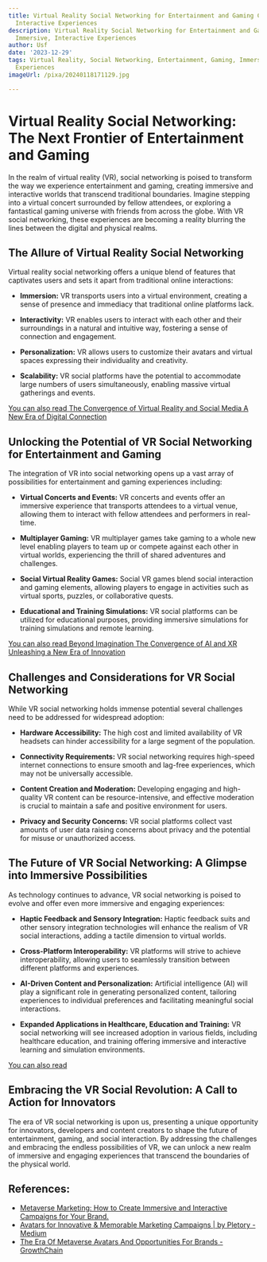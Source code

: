 ```yaml
---
title: Virtual Reality Social Networking for Entertainment and Gaming Creating Immersive,
  Interactive Experiences
description: Virtual Reality Social Networking for Entertainment and Gaming Creating
  Immersive, Interactive Experiences
author: Usf
date: '2023-12-29'
tags: Virtual Reality, Social Networking, Entertainment, Gaming, Immersive, Interactive
  Experiences
imageUrl: /pixa/20240118171129.jpg

---
```

# Virtual Reality Social  Networking: The Next Frontier  of Entertainment and Gaming

In the realm  of virtual reality (VR), social networking is poised to transform the  way we  experience entertainment  and gaming, creating immersive and interactive worlds that transcend traditional boundaries. Imagine stepping  into a virtual concert surrounded by fellow attendees,  or exploring a fantastical gaming  universe with  friends from across the globe. With VR social  networking, these experiences are becoming a reality blurring the lines between the digital and physical realms.

## The Allure of Virtual Reality Social Networking

Virtual reality social networking offers a unique blend of features that captivates users and sets it apart from traditional online interactions:

* **Immersion:** VR transports users  into  a virtual environment, creating a sense of presence and immediacy that traditional online  platforms lack.

*  **Interactivity:** VR  enables users to interact with each other and their surroundings in a natural and intuitive way, fostering a sense of connection and engagement.

* **Personalization:** VR allows users to  customize their avatars  and virtual spaces expressing their individuality and creativity.

* **Scalability:** VR social  platforms have the potential to accommodate large numbers of users simultaneously, enabling massive virtual gatherings and events.

[You can also read The Convergence of  Virtual Reality and  Social Media A New Era  of  Digital  Connection](The%20Convergence%20of%20Virtual%20Reality%20and%20Social%20Media%20A%20New%20Era%20of%20Digital%20Connection)


## Unlocking the Potential of VR Social Networking for Entertainment and Gaming

The integration of VR  into social networking opens up a vast array of possibilities for entertainment and gaming experiences including:

* **Virtual Concerts and Events:** VR  concerts and events offer an immersive experience that transports attendees to a virtual venue, allowing them  to interact  with fellow attendees and performers in real-time.

* **Multiplayer Gaming:** VR multiplayer  games take gaming to a  whole new level enabling players to team  up or compete against each other in virtual worlds,  experiencing  the thrill of shared adventures and challenges.

* **Social Virtual Reality Games:** Social VR games blend social interaction and  gaming elements, allowing players to engage in activities such as virtual sports, puzzles, or collaborative quests.

*  **Educational and Training Simulations:** VR social platforms can be utilized  for educational purposes, providing immersive simulations for training simulations and remote learning.

[You can also read Beyond Imagination The Convergence of AI and XR Unleashing a New Era of Innovation](Beyond%20Imagination%20The%20Convergence%20of%20AI%20and%20XR%20Unleashing%20a%20New%20Era%20of%20Innovation)


## Challenges and  Considerations for VR Social Networking

While VR social networking holds immense potential several challenges need to be addressed  for widespread adoption:

*  **Hardware Accessibility:** The high cost and limited  availability of  VR headsets can hinder accessibility  for a large segment of the population.

* **Connectivity Requirements:** VR social  networking requires high-speed internet connections to  ensure smooth and lag-free experiences, which may not be universally accessible.

* **Content Creation and Moderation:**  Developing engaging and high-quality  VR content can be resource-intensive, and effective moderation is crucial  to maintain a  safe and positive environment for users.

*  **Privacy and Security Concerns:** VR social platforms collect vast amounts of user data raising concerns about privacy and the  potential for misuse or unauthorized access.

## The Future of VR Social Networking: A Glimpse into Immersive Possibilities

As technology continues to advance, VR social networking is poised to evolve and offer even more immersive and  engaging experiences:

* **Haptic Feedback and  Sensory Integration:** Haptic feedback suits and other sensory integration technologies will enhance the realism of  VR social interactions, adding a tactile dimension to virtual worlds.

* **Cross-Platform Interoperability:** VR platforms will strive to achieve interoperability, allowing users to seamlessly transition between different platforms and experiences.

* **AI-Driven Content and Personalization:** Artificial intelligence (AI) will  play a significant  role in generating personalized content, tailoring experiences to individual preferences and facilitating meaningful social interactions.

*  **Expanded Applications in Healthcare, Education and Training:** VR social networking will see increased adoption  in various  fields,  including  healthcare education, and training offering immersive and  interactive learning and simulation environments.

[You can also read ]()


## Embracing the VR Social Revolution: A Call to  Action for Innovators

The era of VR social networking is upon us,  presenting a  unique opportunity for innovators, developers and content creators to  shape the future of entertainment, gaming, and social  interaction. By addressing the challenges and embracing the endless possibilities of VR, we can unlock  a new realm of immersive and engaging experiences that transcend the boundaries of the physical  world.

## References:
- [Metaverse Marketing: How to Create Immersive and Interactive Campaigns for Your Brand.](https://www.linkedin.com/pulse/metaverse-marketing-how-create-immersive-interactive)
- [Avatars for Innovative & Memorable Marketing Campaigns | by Pletory - Medium](https://medium.com/@pletory/avatars-for-innovative-memorable-marketing-campaigns-65ca854b1d89)
- [The Era Of Metaverse Avatars And Opportunities For Brands - GrowthChain](https://www.growthchain.io/blog/metaverse-avatars)
